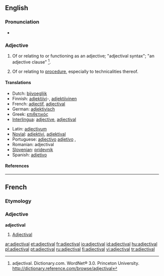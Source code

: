 ==English==

===Pronunciation===
* {{audio|en-us-adjectival.ogg|Audio (US)}}

===Adjective===
{{en-adj}}

# {{grammar}} Of or relating to or functioning as an adjective; "adjectival syntax"; "an adjective clause" <ref>adjectival. Dictionary.com. WordNet® 3.0. Princeton University. http://dictionary.reference.com/browse/adjectival </ref>.
# {{law}} Of or relating to [[procedure]], especially to technicalities thereof.

====Translations====
{{trans-top|Translations to be categorised}}
* Dutch: [[bijvoeglijk]]
* Finnish: [[adjektiivi]]-, [[adjektiivinen]]
* French: [[adjectif#Adjective|adjectif]], [[adjectival#French|adjectival]]
* German: [[adjektivisch]]
* Greek: [[επιθετικός]]
* [[Interlingua]]: [[adjective]], [[adjectival]]
{{trans-mid}}
* Latin: [[adjectivum]]
* [[Novial]]: [[adjektivi]], [[adjektival]]
* Portuguese: [[adjectivo]] {{i|Portugal}} [[adjetivo]] {{i|Brazil}},
* Romanian: adjectival
* [[Slovenian]]: [[pridevnik]]
* Spanish: [[adjetivo]]
{{trans-bottom}}

====References====
<div class="references-small"><references/></div>

----

==French==

===Etymology===
{{suffix|adjective|al}}

===Adjective===
'''adjectival'''

# [[#English|Adjectival]]

[[ar:adjectival]]
[[et:adjectival]]
[[fr:adjectival]]
[[io:adjectival]]
[[id:adjectival]]
[[hu:adjectival]]
[[pl:adjectival]]
[[pt:adjectival]]
[[ru:adjectival]]
[[fi:adjectival]]
[[vi:adjectival]]
[[tr:adjectival]]